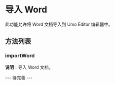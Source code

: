 # 导入 Word

此功能允许将 Word 文档导入到 Umo Editor 编辑器中。

## 方法列表

### importWord

**说明**：导入 Word 文档。

--- 待完善 ---